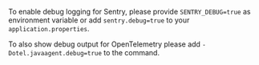 To enable debug logging for Sentry, please provide `SENTRY_DEBUG=true` as environment variable or
add `sentry.debug=true` to your `application.properties`.

To also show debug output for OpenTelemetry please add `-Dotel.javaagent.debug=true` to the command.
